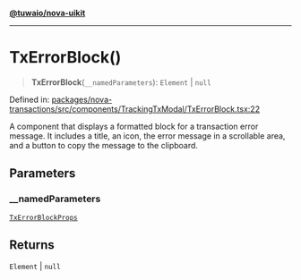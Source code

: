 [**@tuwaio/nova-uikit**](../../../README.md)

***

# TxErrorBlock()

> **TxErrorBlock**(`__namedParameters`): `Element` \| `null`

Defined in: [packages/nova-transactions/src/components/TrackingTxModal/TxErrorBlock.tsx:22](https://github.com/TuwaIO/nova-uikit/blob/9743e7f79987e2dfa03044eb756db5e1c1b1b37b/packages/nova-transactions/src/components/TrackingTxModal/TxErrorBlock.tsx#L22)

A component that displays a formatted block for a transaction error message.
It includes a title, an icon, the error message in a scrollable area,
and a button to copy the message to the clipboard.

## Parameters

### \_\_namedParameters

[`TxErrorBlockProps`](../type-aliases/TxErrorBlockProps.md)

## Returns

`Element` \| `null`

